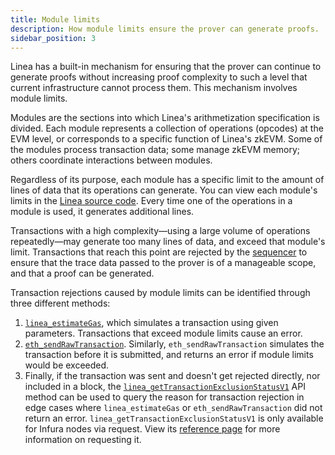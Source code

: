 ```yaml
---
title: Module limits
description: How module limits ensure the prover can generate proofs.
sidebar_position: 3
---
```


Linea has a built-in mechanism for ensuring that the prover can continue to generate proofs
without increasing proof complexity to such a level that current infrastructure cannot process them. 
This mechanism involves module limits. 

Modules are the sections into which Linea's arithmetization specification is divided. Each module 
represents a collection of operations (opcodes) at the EVM level, or corresponds to a specific 
function of Linea's zkEVM. Some of the modules process transaction data; some manage zkEVM memory; 
others coordinate interactions between modules.

Regardless of its purpose, each module has a specific limit to the amount of lines of data that 
its operations can generate. You can view each module's limits in the [Linea source code](https://github.com/Consensys/linea-monorepo/blob/main/config/common/traces-limits-besu-v2.toml).
Every time one of the operations in a module is used, it generates additional lines.

Transactions with a high complexity—using a large volume of operations repeatedly—may generate too 
many lines of data, and exceed that module's limit. Transactions that reach this point are 
rejected by the [sequencer](../sequencer/index.mdx) to ensure that the trace data passed to the 
prover is of a manageable scope, and that a proof can be generated.

Transaction rejections caused by module limits can be identified through three different methods:
1. [`linea_estimateGas`](../../../developers/reference/api/linea-estimategas.mdx), which simulates
a transaction using given parameters. Transactions that exceed module limits cause an error.
2. [`eth_sendRawTransaction`](../../../developers/reference/api/eth-sendrawtransaction.mdx). 
Similarly, `eth_sendRawTransaction` simulates the transaction before it is submitted, and 
returns an error if module limits would be exceeded.
3. Finally, if the transaction was sent and doesn't get rejected directly, nor included in a block, 
the [`linea_getTransactionExclusionStatusV1`](../../../developers/reference/api/linea-gettransactionexclusionstatusv1.mdx)
API method can be used to query the reason for transaction rejection in edge cases where 
`linea_estimateGas` or `eth_sendRawTransaction` did not return an error. `linea_getTransactionExclusionStatusV1`
is only available for Infura nodes via request. View its [reference page](../../../developers/reference/api/linea-gettransactionexclusionstatusv1.mdx) 
for more information on requesting it.
